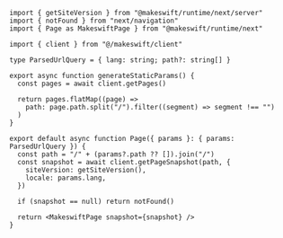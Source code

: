 ```tsx app/[[...path]]/page.tsx
import { getSiteVersion } from "@makeswift/runtime/next/server"
import { notFound } from "next/navigation"
import { Page as MakeswiftPage } from "@makeswift/runtime/next"

import { client } from "@/makeswift/client"

type ParsedUrlQuery = { lang: string; path?: string[] }

export async function generateStaticParams() {
  const pages = await client.getPages()

  return pages.flatMap((page) =>
    path: page.path.split("/").filter((segment) => segment !== "")
  )
}

export default async function Page({ params }: { params: ParsedUrlQuery }) {
  const path = "/" + (params?.path ?? []).join("/")
  const snapshot = await client.getPageSnapshot(path, {
    siteVersion: getSiteVersion(),
    locale: params.lang,
  })

  if (snapshot == null) return notFound()

  return <MakeswiftPage snapshot={snapshot} />
}
```

